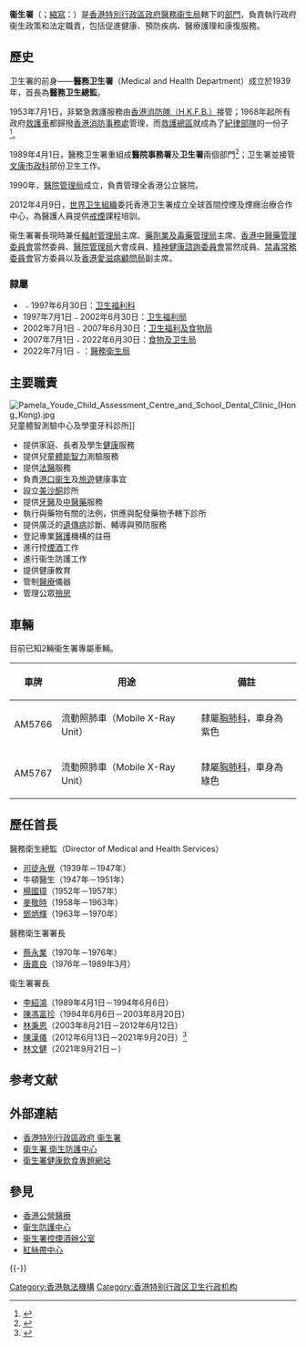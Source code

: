 {{noteTA
|T=zh:衞生署 (香港);zh-hans:卫生署 (香港);zh-hk:衞生署 (香港);zh-tw:衞生署 (香港);
|dt=中国大陆：卫生署 (香港)；台灣：衞生署 (香港)；香港：衞生署 (香港)
|1=zh:衞生;zh-hans:卫生;zh-hk:衞生;zh-tw:衛生;
|d1=中国大陆：卫生；台灣：衛生；香港：衞生
}}
{{distinguish|食物環境衞生署|行政院衛生署}}
{{香港政府部門基礎資訊
|中文部門名稱= 衞生署
|英文部門名稱= Department of Health
|部門標誌= Logo of Department of Health, Hong Kong.svg
|首長職銜= 署長
|首長姓名= [[林文健|林文健]]
|副首長職銜= 副署長
|副首長姓名= [[李敏碧|李敏碧]]
|副首長職銜2= 衞生防護中心總監
|副首長姓名2= [[徐樂堅|徐樂堅]]
|副首長職銜4= 規管事務總監
|副首長姓名4=[[趙燕佩|趙燕佩]]
|成立年份= 1939年（前身）<br>1989年
|所屬部門= [[醫務衞生局|醫務衞生局]]
|總部= {{HKG}}[[灣仔|灣仔]][[皇后大道東_(街道)|皇后大道東]]213號[[胡忠大廈|胡忠大廈]]21樓
|網站= {{URL|http://www.dh.gov.hk/|}}
}}

'''衞生署'''（{{lang-en|Department of Health}}；[[首字母縮略字|縮寫]]：{{lang|en|DH}}）是[[香港特別行政區政府|香港特別行政區政府]][[醫務衞生局|醫務衞生局]]轄下的[[香港特別行政區政府部門|部門]]，負責執行政府衞生政策和法定職責，包括促進健康、預防疾病、醫療護理和康復服務。

==歷史==
卫生署的前身——'''醫務卫生署'''（Medical and Health Department）成立於1939年，首長為'''醫務卫生總監'''。

1953年7月1日，非緊急救護服務由[[香港消防處|香港消防隊（H.K.F.B.）]]接管；1968年起所有政府[[救護車|救護車]]都歸撥[[香港消防處|香港消防事務處]]管理，而[[救護總區|救護總區]]就成為了[[紀律部隊|紀律部隊]]的一份子<ref>{{cite web |archiveurl=https://web.archive.org/web/20030926075829/http://www.geocities.com/stjohn_amb_tw/amb/hkambulanceservice.htm |archivedate=2003-09-26 |url=http://www.geocities.com/stjohn_amb_tw/amb/hkambulanceservice.htm |title=香港救護服務 |access-date=2009-01-07 |dead-url=no }}</ref>。

1989年4月1日，醫務卫生署重組成'''醫院事務署'''及'''卫生署'''兩個部門<ref>{{cite web |url=http://www.pdqa.gov.hk/textonly/tc_chi/primarycare/phns/pc_phns_event1c.php |archiveurl=https://archive.today/20120805160055/http://www.pdqa.gov.hk/textonly/tc_chi/primarycare/phns/pc_phns_event1c.php |archivedate=2012-08-05 |title=基層護理 公共健康護理服務 |access-date=2009-01-07 |dead-url=yes }}</ref>；卫生署並接管[[文康市政科|文康市政科]]部份卫生工作。

1990年，[[醫院管理局|醫院管理局]]成立，負責管理全香港公立醫院。

2012年4月9日，[[世界卫生組織|世界卫生組織]]委託香港卫生署成立全球首間控煙及煙癮治療合作中心，為醫護人員提供[[戒煙|戒煙]]課程培訓。

衞生署署長現時兼任[[輻射管理局|輻射管理局]]主席、[[藥劑業及毒藥管理局|藥劑業及毒藥管理局]]主席、[[香港中醫藥管理委員會|香港中醫藥管理委員會]]當然委員、[[醫院管理局|醫院管理局]]大會成員、[[精神健康諮詢委員會|精神健康諮詢委員會]]當然成員、[[禁毒常務委員會|禁毒常務委員會]]官方委員以及[[香港愛滋病顧問局|香港愛滋病顧問局]]副主席。

===隸屬===
{{未完成列表}}
*﹣1997年6月30日：[[卫生福利科|卫生福利科]]
*1997年7月1日﹣2002年6月30日：[[卫生福利局|卫生福利局]]
*2002年7月1日﹣2007年6月30日：[[卫生福利及食物局|卫生福利及食物局]]
*2007年7月1日﹣2022年6月30日：[[食物及卫生局|食物及卫生局]]
*2022年7月1日﹣：[[醫務衛生局|醫務衛生局]]

==主要職責==
[[File:Pamela_Youde_Child_Assessment_Centre_and_School_Dental_Clinic_(Hong_Kong).jpg|thumb]]兒童體智測驗中心及學童牙科診所]]
* 提供家庭、長者及學生[[健康|健康]]服務
* 提供兒童[[體能|體能]][[智力|智力]]測驗服務
* 提供[[法醫|法醫]]服務
* 負責[[港口|港口]][[公共卫生|衞生]]及[[旅遊|旅遊]]健康事宜
* 設立[[美沙酮|美沙酮]]診所
* 提供[[牙醫|牙醫]]及[[中醫|中醫]][[中藥|藥]]服務
* 執行與藥物有關的法例，供應與配發藥物予轄下診所
* 提供廣泛的[[遺傳病|遺傳病]]診斷、輔導與預防服務
* 登記專業[[醫療|醫]][[護理學|護]]機構的註冊
* 進行控[[香煙|煙]][[酒精|酒]]工作
* 進行衞生防護工作
* 提供健康教育
* 管制[[醫療|醫療]]儀器
* 管理公眾[[殮房|殮房]]

==車輛==
目前已知2輛衞生署專屬車輛。

{| class="wikitable"
|-
! 車牌 !! 用途 !! 備註
|-
| AM5766 || 流動照肺車（Mobile X-Ray Unit） || 隸屬[[胸肺科|胸肺科]]，車身為紫色
|-
| AM5767 || 流動照肺車（Mobile X-Ray Unit） || 隸屬[[胸肺科|胸肺科]]，車身為綠色
|}

==歷任首長==
{{未完成列表}}
;醫務衛生總監（Director of Medical and Health Services）
*[[司徒永覺|司徒永覺]]（1939年－1947年）
*牛頓醫生（1947年－1951年）
*[[楊國璋_(醫生)|楊國璋]]（1952年－1957年）
*[[麥敬時|麥敬時]]（1958年－1963年）
*[[鄧炳輝|鄧炳輝]]（1963年－1970年）

;醫務衛生署署長
*[[蔡永業|蔡永業]]（1970年－1976年）
*[[唐嘉良|唐嘉良]]（1976年－1989年3月）

;<nowiki>衛生署署長</nowiki>

*[[李紹鴻|李紹鴻]]（1989年4月1日－1994年6月6日）
*[[陳馮富珍|陳馮富珍]]（1994年6月6日－2003年8月20日）
*[[林秉恩|林秉恩]]（2003年8月21日－2012年6月12日）
*[[陳漢儀|陳漢儀]]（2012年6月13日－2021年9月20日）<ref>{{cite news |archiveurl=https://web.archive.org/web/20141024125025/http://www.hkcd.com.hk/content/2012-05/29/content_2970424.htm |archivedate=2014-10-24 |url=http://www.hkcd.com.hk/content/2012-05/29/content_2970424.htm |title=香港食物安全專員陳漢儀接任衛生署署長 |date=2012-05-29 |newspaper=[[香港商報|香港商報]] |accessdate=2012-05-31 |dead-url=no }}</ref>
*[[林文健|林文健]]（2021年9月21日－）

==参考文献==
{{Reflist}}

==外部連結==
*[http://www.dh.gov.hk 香港特別行政區政府 衞生署] {{Wayback|url=http://www.dh.gov.hk/ |date=20210424091907 }}
*[http://www.chp.gov.hk 衛生署 衛生防護中心] {{Wayback|url=http://www.chp.gov.hk/ |date=20201114003244 }}
*[http://www.eatsmart.gov.hk 衛生署健康飲食專題網站] {{Wayback|url=http://www.eatsmart.gov.hk/ |date=20190619180547 }}

==參見==


*[[香港公營醫療|香港公營醫療]]
*[[衞生防護中心|衞生防護中心]]
*[[衞生署控煙酒辦公室|衞生署控煙酒辦公室]]
*[[紅絲帶中心|紅絲帶中心]]

{{-}}
{{香港政府行政部門}}
{{中国卫生}}

[[Category:香港執法機構|Category:香港執法機構]]
[[Category:香港特别行政区卫生行政机构|Category:香港特别行政区卫生行政机构]]